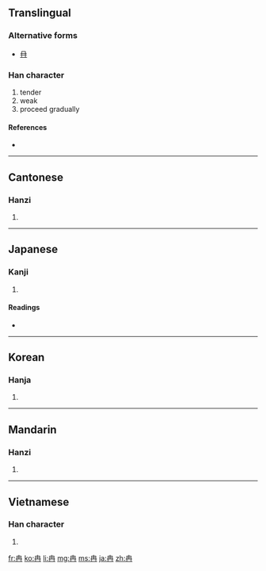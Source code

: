 ==Translingual==

===Alternative forms===
*[[冄]]

===Han character===
{{Han char|rn=13|rad=冂|as=03|sn=5|four=5055<sub>7</sub>|canj=土月 (GB)}}

# tender
# weak
# proceed gradually

====References====
* {{Han ref|kx=0128.360|dkj=01514|dj=0289.190|hdz=10099.030|uh=5189|ud=20873|bh=A554|bd=42324}}

----

==Cantonese==

===Hanzi===
{{yue-hanzi|jyut=|y=yim5}}

# {{defn|Cantonese|sort=冂03}}

----

==Japanese==

===Kanji===
{{ja-kanji|grade=|rs=冂03}}

# {{defn|Japanese}}

====Readings====
* {{ja-readings|on=[[ねん]] (nen), [[ぜん]] (zen)|kun=[[よわい]] (yowai)}}

----

==Korean==

===Hanja===
{{ko-hanja|hangeul=[[염]]|rv=yeom|mr=yŏm}}

# {{defn|Korean|sort=冂03}}

----

==Mandarin==

===Hanzi===
{{cmn-hanzi|pin=[[rǎn]] ([[ran3]])|wg=jan<sup>3</sup>}}

# {{defn|Mandarin|sort=冂03}}

----

==Vietnamese==

===Han character===
{{vi-hantu|[[nhiễm]], [[nhẹm]], [[nhẻm]], [[nhiệm]]|rs=冂03}}

# {{defn|Vietnamese|sort=冂03}}

[[fr:冉]]
[[ko:冉]]
[[li:冉]]
[[mg:冉]]
[[ms:冉]]
[[ja:冉]]
[[zh:冉]]